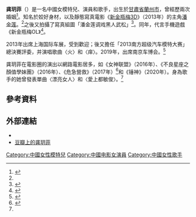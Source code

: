 {{noteTA
|G1=Show
|G2=Movie
}}
{{艺人<!--导演、男演员、女演员、男歌手、女歌手、节目主持-->
| 图片     = 
| 图片尺寸 = 250px
| 图片简介 = 
| 姓名     = 龚玥菲
| 类型     = 女演員
| 原名     = 
| 英文名   = {{lang|en|Yuefei Gong}}
| 綽號     = {{lang|en|Candy}}
| 国籍     = 中國
| 民族     = [[汉族|汉族]]
| 出生日期 = {{birth date and age|1987|9|19}}
| 出生地点 = 中國[[甘肅省|甘肅省]][[蘭州市|蘭州市]]
| 逝世日期 = <!--卒年在前生年在后{{death date and age|}} -->
| 逝世地点 = 
| 职业     = 模特兒，演员，歌手
| 语言     = [[汉语|汉语]]
| 教育程度 = 
| 宗教信仰 = 
| 配偶     = <!--  {{marriage|姓名||}}  -->
| 儿女     = 
| 父母     = 
| 活跃年代 = 2013年至今
| 代表作   = 
| 经纪公司 = 
| 奖项     =  <!--  {{Awards|award= |year= |title= }} -->
| 网站     = <!-- {{URL|www.example.com}} -->
| IMDb     = 
}}
'''龚玥菲'''（{{bd|1987年|9月19日}}）是一名中國女模特兒、演員和歌手，出生於[[甘肅省|甘肅省]][[蘭州市|蘭州市]]，曾經歷兩次婚姻<ref>{{cite news|url=https://www.sohu.com/a/357511267_120016327|title=潘金莲龚玥菲，第一个分手能理解，第二个也能，第三个表示还能|author=魏魏爱八卦|work=搜狐|date=2019-11-30|accessdate=2021-02-21|archive-date=2021-02-21|archive-url=https://web.archive.org/web/20210221123528/https://www.sohu.com/a/357511267_120016327|dead-url=no}}</ref>。知名於姣好身材，以及靜態寫真電影《[[新金瓶梅_(电影)|新金瓶梅3D]]》（2013年）的主角[[潘金莲|潘金莲]]。<ref name="東網(2020-12-28)" />之後又拍攝了寫真組圖「潘金莲调戏黑人武松」<ref>{{cite news|url=https://www.tspweb.com/key/%E6%BD%98%E9%87%91%E8%8E%B2%E4%B8%8E%E6%AD%A6%E6%9D%BE%E4%B8%80%E7%BA%A7%E7%89%88.html|title=潘金莲龚玥菲尺度过大 黑人武松大呼招架不住|work=調色盤網|date=2013-11-28|accessdate=2021-02-21|archive-date=2021-02-21|archive-url=https://web.archive.org/web/20210221123527/https://www.tspweb.com/key/%E6%BD%98%E9%87%91%E8%8E%B2%E4%B8%8E%E6%AD%A6%E6%9D%BE%E4%B8%80%E7%BA%A7%E7%89%88.html|dead-url=no}}</ref>。同年，代言手機遊戲《新金瓶梅OL》<ref>{{cite news|url=http://news.17173.com/content/11282013/111827158.shtml|title=3D新金瓶梅主角龚玥菲代言《新金瓶梅OL》|work=17173游戏|date=2013-11-28|accessdate=2021-02-21|archive-date=2021-02-21|archive-url=https://web.archive.org/web/20210221123535/http://news.17173.com/content/11282013/111827158.shtml|dead-url=no}}</ref>。

2013年出席上海国际车展，受到歡迎；後又擔任「2013南方超级汽车模特大赛」總決賽評委，并演唱歌曲〈火〉和〈痒〉。2019年，出席南京车博会。<ref>{{cite news|url=https://www.chezhanri.com/nanjingchezhan/xinwen-173-10582-1.html|title=最美“潘金莲”龚玥菲现身南京车博会！|work=車展日|date=2019-04-04|accessdate=2021-02-21|archive-date=2021-02-21|archive-url=https://web.archive.org/web/20210221123531/https://www.chezhanri.com/nanjingchezhan/xinwen-173-10582-1.html|dead-url=no}}</ref>

龚玥菲在電影圈的演出以網路電影居多，如《女神联盟》（2016年）、《不良星座之顏值學妹團》（2016年）、《危急營救》（2017年）<ref name="東網(2020-12-28)">{{cite news|url=https://hk.on.cc/hk/bkn/cnt/entertainment/20201228/bkn-20201228223002103-1228_00862_001.html|title=《新金瓶梅》龔玥菲晒35G　周身刀張張利|work=[[東方日報_(香港)|東方日報]]|date=2020-12-28|accessdate=2021-02-21|archive-date=2021-02-21|archive-url=https://web.archive.org/web/20210221123530/https://hk.on.cc/hk/bkn/cnt/entertainment/20201228/bkn-20201228223002103-1228_00862_001.html|dead-url=no}}</ref>和《锤神》（2020年）。身為歌手的她曾發表單曲〈漂亮女人〉和〈愛上都敏俊〉。<ref name="東網(2020-12-28)" />

== 參考資料 ==
{{reflist|30em}}

== 外部連結 ==
* {{weibo|gongyuefei2012}}
* [https://movie.douban.com/celebrity/1342662/ 豆瓣上的龚玥菲]

{{Authority control}}
{{DEFAULTSORT:Gong, Yuefei}}
[[Category:中國女性模特兒|Category:中國女性模特兒]]
[[Category:中國电影女演員|Category:中國电影女演員]]
[[Category:中國女性歌手|Category:中國女性歌手]]